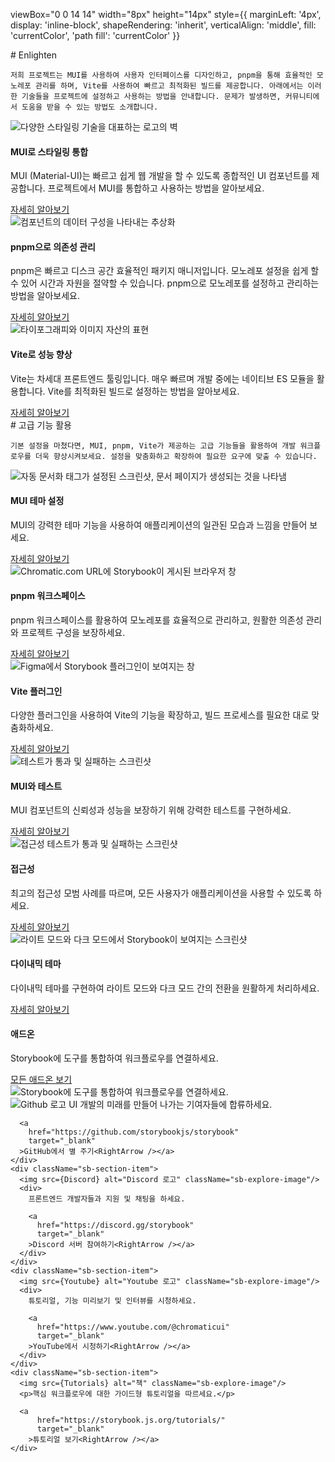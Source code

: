 

  viewBox="0 0 14 14"
  width="8px"
  height="14px"
  style={{
    marginLeft: '4px',
    display: 'inline-block',
    shapeRendering: 'inherit',
    verticalAlign: 'middle',
    fill: 'currentColor',
    'path fill': 'currentColor'
  }}
>
  <path d="m11.1 7.35-5.5 5.5a.5.5 0 0 1-.7-.7L10.04 7 4.9 1.85a.5.5 0 1 1 .7-.7l5.5 5.5c.2.2.2.5 0 .7Z" />
</svg>

<Meta title="Enlighten" />

<div className="sb-container">
  <div className='sb-section-title'>
    # Enlighten

    저희 프로젝트는 MUI를 사용하여 사용자 인터페이스를 디자인하고, pnpm을 통해 효율적인 모노레포 관리를 하며, Vite를 사용하여 빠르고 최적화된 빌드를 제공합니다. 아래에서는 이러한 기술들을 프로젝트에 설정하고 사용하는 방법을 안내합니다. 문제가 발생하면, 커뮤니티에서 도움을 받을 수 있는 방법도 소개합니다.
  </div>
  <div className="sb-section">
    <div className="sb-section-item">
      <img
        src={Styling}
        alt="다양한 스타일링 기술을 대표하는 로고의 벽"
      />
      <h4 className="sb-section-item-heading">MUI로 스타일링 통합</h4>
      <p className="sb-section-item-paragraph">MUI (Material-UI)는 빠르고 쉽게 웹 개발을 할 수 있도록 종합적인 UI 컴포넌트를 제공합니다. 프로젝트에서 MUI를 통합하고 사용하는 방법을 알아보세요.</p>
      <a
        href="https://mui.com/getting-started/installation/"
        target="_blank"
      >자세히 알아보기<RightArrow /></a>
    </div>
    <div className="sb-section-item">
      <img
        src={Context}
        alt="컴포넌트의 데이터 구성을 나타내는 추상화"
      />
      <h4 className="sb-section-item-heading">pnpm으로 의존성 관리</h4>
      <p className="sb-section-item-paragraph">pnpm은 빠르고 디스크 공간 효율적인 패키지 매니저입니다. 모노레포 설정을 쉽게 할 수 있어 시간과 자원을 절약할 수 있습니다. pnpm으로 모노레포를 설정하고 관리하는 방법을 알아보세요.</p>
      <a
        href="https://pnpm.io/motivation"
        target="_blank"
      >자세히 알아보기<RightArrow /></a>
    </div>
    <div className="sb-section-item">
      <img src={Assets} alt="타이포그래피와 이미지 자산의 표현" />
      <div>
        <h4 className="sb-section-item-heading">Vite로 성능 향상</h4>
        <p className="sb-section-item-paragraph">Vite는 차세대 프론트엔드 툴링입니다. 매우 빠르며 개발 중에는 네이티브 ES 모듈을 활용합니다. Vite를 최적화된 빌드로 설정하는 방법을 알아보세요.</p>
        <a
          href="https://vitejs.dev/guide/"
          target="_blank"
        >자세히 알아보기<RightArrow /></a>
      </div>
    </div>
  </div>
</div>
<div className="sb-container">
  <div className='sb-section-title'>
    # 고급 기능 활용

    기본 설정을 마쳤다면, MUI, pnpm, Vite가 제공하는 고급 기능들을 활용하여 개발 워크플로우를 더욱 향상시켜보세요. 설정을 맞춤화하고 확장하여 필요한 요구에 맞출 수 있습니다.
  </div>

  <div className="sb-section">
    <div className="sb-features-grid">
      <div className="sb-grid-item">
        <img src={Docs} alt="자동 문서화 태그가 설정된 스크린샷, 문서 페이지가 생성되는 것을 나타냄" />
        <h4 className="sb-section-item-heading">MUI 테마 설정</h4>
        <p className="sb-section-item-paragraph">MUI의 강력한 테마 기능을 사용하여 애플리케이션의 일관된 모습과 느낌을 만들어 보세요.</p>
        <a
          href="https://mui.com/customization/theming/"
          target="_blank"
        >자세히 알아보기<RightArrow /></a>
      </div>
      <div className="sb-grid-item">
        <img src={Share} alt="Chromatic.com URL에 Storybook이 게시된 브라우저 창" />
        <h4 className="sb-section-item-heading">pnpm 워크스페이스</h4>
        <p className="sb-section-item-paragraph">pnpm 워크스페이스를 활용하여 모노레포를 효율적으로 관리하고, 원활한 의존성 관리와 프로젝트 구성을 보장하세요.</p>
        <a
          href="https://pnpm.io/workspaces"
          target="_blank"
        >자세히 알아보기<RightArrow /></a>
      </div>
      <div className="sb-grid-item">
        <img src={FigmaPlugin} alt="Figma에서 Storybook 플러그인이 보여지는 창" />
        <h4 className="sb-section-item-heading">Vite 플러그인</h4>
        <p className="sb-section-item-paragraph">다양한 플러그인을 사용하여 Vite의 기능을 확장하고, 빌드 프로세스를 필요한 대로 맞춤화하세요.</p>
        <a
          href="https://vitejs.dev/plugins/"
          target="_blank"
        >자세히 알아보기<RightArrow /></a>
      </div>
      <div className="sb-grid-item">
        <img src={Testing} alt="테스트가 통과 및 실패하는 스크린샷" />
        <h4 className="sb-section-item-heading">MUI와 테스트</h4>
        <p className="sb-section-item-paragraph">MUI 컴포넌트의 신뢰성과 성능을 보장하기 위해 강력한 테스트를 구현하세요.</p>
        <a
          href="https://mui.com/guides/testing/"
          target="_blank"
        >자세히 알아보기<RightArrow /></a>
      </div>
      <div className="sb-grid-item">
        <img src={Accessibility} alt="접근성 테스트가 통과 및 실패하는 스크린샷" />
        <h4 className="sb-section-item-heading">접근성</h4>
        <p className="sb-section-item-paragraph">최고의 접근성 모범 사례를 따르며, 모든 사용자가 애플리케이션을 사용할 수 있도록 하세요.</p>
        <a
          href="https://mui.com/guides/accessibility/"
          target="_blank"
        >자세히 알아보기<RightArrow /></a>
      </div>
      <div className="sb-grid-item">
        <img src={Theming} alt="라이트 모드와 다크 모드에서 Storybook이 보여지는 스크린샷" />
        <h4 className="sb-section-item-heading">다이내믹 테마</h4>
        <p className="sb-section-item-paragraph">다이내믹 테마를 구현하여 라이트 모드와 다크 모드 간의 전환을 원활하게 처리하세요.</p>
        <a
          href="https://mui.com/customization/dark-mode/"
          target="_blank"
        >자세히 알아보기<RightArrow /></a>
      </div>
    </div>
  </div>
</div>
<div className='sb-addon'>
  <div className='sb-addon-text'>
    <h4>애드온</h4>
    <p className="sb-section-item-paragraph">Storybook에 도구를 통합하여 워크플로우를 연결하세요.</p>
    <a
        href="https://storybook.js.org/integrations/"
        target="_blank"
      >모든 애드온 보기<RightArrow /></a>
  </div>
  <div className='sb-addon-img'>
    <img src={AddonLibrary} alt="Storybook에 도구를 통합하여 워크플로우를 연결하세요." />
  </div>
</div>

<div className="sb-section sb-socials">
    <div className="sb-section-item">
      <img src={Github} alt="Github 로고" className="sb-explore-image"/>
      UI 개발의 미래를 만들어 나가는 기여자들에 합류하세요.

      <a
        href="https://github.com/storybookjs/storybook"
        target="_blank"
      >GitHub에서 별 주기<RightArrow /></a>
    </div>
    <div className="sb-section-item">
      <img src={Discord} alt="Discord 로고" className="sb-explore-image"/>
      <div>
        프론트엔드 개발자들과 지원 및 채팅을 하세요.

        <a
          href="https://discord.gg/storybook"
          target="_blank"
        >Discord 서버 참여하기<RightArrow /></a>
      </div>
    </div>
    <div className="sb-section-item">
      <img src={Youtube} alt="Youtube 로고" className="sb-explore-image"/>
      <div>
        튜토리얼, 기능 미리보기 및 인터뷰를 시청하세요.

        <a
          href="https://www.youtube.com/@chromaticui"
          target="_blank"
        >YouTube에서 시청하기<RightArrow /></a>
      </div>
    </div>
    <div className="sb-section-item">
      <img src={Tutorials} alt="책" className="sb-explore-image"/>
      <p>핵심 워크플로우에 대한 가이드형 튜토리얼을 따르세요.</p>

      <a
          href="https://storybook.js.org/tutorials/"
          target="_blank"
        >튜토리얼 보기<RightArrow /></a>
    </div>
</div>

<style>
  {`
  .sb-container {
    margin-bottom: 48px;
  }

  .sb-section {
    width: 100%;
    display: flex;
    flex-direction: row;
    gap: 20px;
  }

  img {
    object-fit: cover;
  }

  .sb-section-title {
    margin-bottom: 32px;
  }

  .sb-section a:not(h1 a, h2 a, h3 a) {
    font-size: 14px;
  }

  .sb-section-item, .sb-grid-item {
    flex: 1;
    display: flex;
    flex-direction: column;
  }

  .sb-section-item-heading {
    padding-top: 20px !important;
    padding-bottom: 5px !important;
    margin: 0 !important;
  }
  .sb-section-item-paragraph {
    margin: 0;
    padding-bottom: 10px;
  }

  .sb-chevron {
    margin-left: 5px;
  }

  .sb-features-grid {
    display: grid;
    grid-template-columns: repeat(2, 1fr);
    grid-gap: 32px 20px;
  }

  .sb-socials {
    display: grid;
    grid-template-columns: repeat(4, 1fr);
  }

  .sb-socials p {
    margin-bottom: 10px;
  }

  .sb-explore-image {
    max-height: 32px;
    align-self: flex-start;
  }

  .sb-addon {
    width: 100%;
    display: flex;
    align-items: center;
    position: relative;
    background-color: #EEF3F8;
    border-radius: 5px;
    border: 1px solid rgba(0, 0, 0, 0.05);
    background: #EEF3F8;
    height: 180px;
    margin-bottom: 48px;
    overflow: hidden;
  }

  .sb-addon-text {
    padding-left: 48px;
    max-width: 240px;
  }

  .sb-addon-text h4 {
    padding-top: 0px;
  }

  .sb-addon-img {
    position: absolute;
    left: 345px;
    top: 0;
    height: 100%;
    width: 200%;
    overflow: hidden;
  }

  .sb-addon-img img {
    width: 650px;
    transform: rotate(-15deg);
    margin-left: 40px;
    margin-top: -72px;
    box-shadow: 0 0 1px rgba(255, 255, 255, 0);
    backface-visibility: hidden;
  }

  @media screen and (max-width: 800px) {
    .sb-addon-img {
      left: 300px;
    }
  }

  @media screen and (max-width: 600px) {
    .sb-section {
      flex-direction: column;
    }

    .sb-features-grid {
      grid-template-columns: repeat(1, 1fr);
    }

    .sb-socials {
      grid-template-columns: repeat(2, 1fr);
    }

    .sb-addon {
      height: 280px;
      align-items: flex-start;
      padding-top: 32px;
      overflow: hidden;
    }

    .sb-addon-text {
      padding-left: 24px;
    }

    .sb-addon-img {
      right: 0;
      left: 0;
      top: 130px;
      bottom: 0;
      overflow: hidden;
      height: auto;
      width: 124%;
    }

    .sb-addon-img img {
      width: 1200px;
      transform: rotate(-12deg);
      margin-left: 0;
      margin-top: 48px;
      margin-bottom: -40px;
      margin-left: -24px;
    }
  }
  `}
</style>
